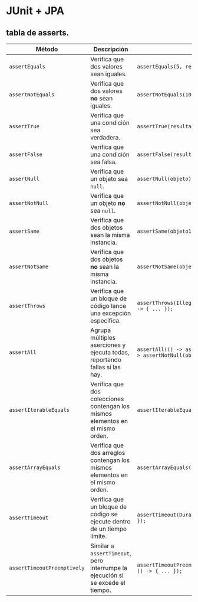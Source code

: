 # JUnit + JPA
## tabla de asserts.
| Método               | Descripción                                                                 | Ejemplo                                                                 |
|----------------------|-----------------------------------------------------------------------------|-------------------------------------------------------------------------|
| `assertEquals`       | Verifica que dos valores sean iguales.                                      | `assertEquals(5, resultado);`                                           |
| `assertNotEquals`    | Verifica que dos valores **no** sean iguales.                               | `assertNotEquals(10, resultado);`                                       |
| `assertTrue`         | Verifica que una condición sea verdadera.                                   | `assertTrue(resultado > 0);`                                            |
| `assertFalse`        | Verifica que una condición sea falsa.                                       | `assertFalse(resultado < 0);`                                           |
| `assertNull`         | Verifica que un objeto sea `null`.                                          | `assertNull(objeto);`                                                   |
| `assertNotNull`      | Verifica que un objeto **no** sea `null`.                                   | `assertNotNull(objeto);`                                                |
| `assertSame`         | Verifica que dos objetos sean la misma instancia.                           | `assertSame(objeto1, objeto2);`                                         |
| `assertNotSame`      | Verifica que dos objetos **no** sean la misma instancia.                    | `assertNotSame(objeto1, objeto2);`                                      |
| `assertThrows`       | Verifica que un bloque de código lance una excepción específica.            | `assertThrows(IllegalArgumentException.class, () -> { ... });`          |
| `assertAll`          | Agrupa múltiples aserciones y ejecuta todas, reportando fallas si las hay.  | `assertAll(() -> assertEquals(5, resultado), () -> assertNotNull(obj));`|
| `assertIterableEquals`| Verifica que dos colecciones contengan los mismos elementos en el mismo orden.| `assertIterableEquals(lista1, lista2);`                                |
| `assertArrayEquals`  | Verifica que dos arreglos contengan los mismos elementos en el mismo orden. | `assertArrayEquals(arreglo1, arreglo2);`                                |
| `assertTimeout`      | Verifica que un bloque de código se ejecute dentro de un tiempo límite.     | `assertTimeout(Duration.ofSeconds(1), () -> { ... });`                  |
| `assertTimeoutPreemptively` | Similar a `assertTimeout`, pero interrumpe la ejecución si se excede el tiempo. | `assertTimeoutPreemptively(Duration.ofSeconds(1), () -> { ... });`     |

